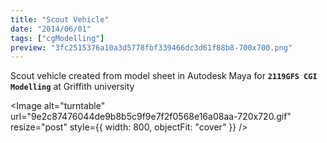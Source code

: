 ```yaml
---
title: "Scout Vehicle"
date: "2014/06/01"
tags: ["cgModelling"]
preview: "3fc2515376a10a3d5778fbf339466dc3d61f88b8-700x700.png"
---
```



Scout vehicle created from model sheet in Autodesk Maya for **`2119GFS CGI Modelling`** at Griffith university

<Image
  alt="turntable"
  url="9e2c87476044de9b8b5c9f9e7f2f0568e16a08aa-720x720.gif"
  resize="post"
  style={{ width: 800, objectFit: "cover" }}
/>
